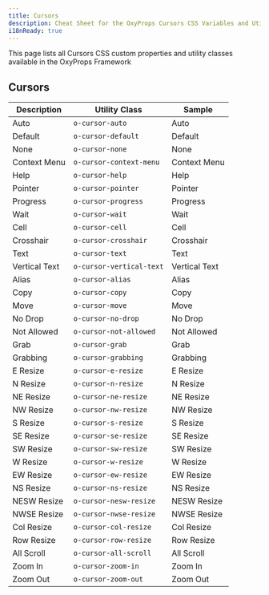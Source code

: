 ```yaml
---
title: Cursors
description: Cheat Sheet for the OxyProps Cursors CSS Variables and Utility Classes.
i18nReady: true
---
```



This page lists all Cursors CSS custom properties and utility classes available in the OxyProps Framework

## Cursors

| Description   | Utility Class                                                                          | Sample                                                  |
| ------------- | -------------------------------------------------------------------------------------- | ------------------------------------------------------- |
| Auto          | <ClipboardCopy value="o-cursor-auto">`o-cursor-auto`</ClipboardCopy>                   | <div style="cursor: auto;">Auto</div>                   |
| Default       | <ClipboardCopy value="o-cursor-default">`o-cursor-default`</ClipboardCopy>             | <div style="cursor: default;">Default</div>             |
| None          | <ClipboardCopy value="o-cursor-none">`o-cursor-none`</ClipboardCopy>                   | <div style="cursor: none;">None</div>                   |
| Context Menu  | <ClipboardCopy value="o-cursor-context-menu">`o-cursor-context-menu`</ClipboardCopy>   | <div style="cursor: context-menu;">Context Menu</div>   |
| Help          | <ClipboardCopy value="o-cursor-help">`o-cursor-help`</ClipboardCopy>                   | <div style="cursor: help;">Help</div>                   |
| Pointer       | <ClipboardCopy value="o-cursor-pointer">`o-cursor-pointer`</ClipboardCopy>             | <div style="cursor: pointer;">Pointer</div>             |
| Progress      | <ClipboardCopy value="o-cursor-progress">`o-cursor-progress`</ClipboardCopy>           | <div style="cursor: progress;">Progress</div>           |
| Wait          | <ClipboardCopy value="o-cursor-wait">`o-cursor-wait`</ClipboardCopy>                   | <div style="cursor: wait;">Wait</div>                   |
| Cell          | <ClipboardCopy value="o-cursor-cell">`o-cursor-cell`</ClipboardCopy>                   | <div style="cursor: cell;">Cell</div>                   |
| Crosshair     | <ClipboardCopy value="o-cursor-crosshair">`o-cursor-crosshair`</ClipboardCopy>         | <div style="cursor: crosshair;">Crosshair</div>         |
| Text          | <ClipboardCopy value="o-cursor-text">`o-cursor-text`</ClipboardCopy>                   | <div style="cursor: text;">Text</div>                   |
| Vertical Text | <ClipboardCopy value="o-cursor-vertical-text">`o-cursor-vertical-text`</ClipboardCopy> | <div style="cursor: vertical-text;">Vertical Text</div> |
| Alias         | <ClipboardCopy value="o-cursor-alias">`o-cursor-alias`</ClipboardCopy>                 | <div style="cursor: alias;">Alias</div>                 |
| Copy          | <ClipboardCopy value="o-cursor-copy">`o-cursor-copy`</ClipboardCopy>                   | <div style="cursor: copy;">Copy</div>                   |
| Move          | <ClipboardCopy value="o-cursor-move">`o-cursor-move`</ClipboardCopy>                   | <div style="cursor: move;">Move</div>                   |
| No Drop       | <ClipboardCopy value="o-cursor-no-drop">`o-cursor-no-drop`</ClipboardCopy>             | <div style="cursor: no-drop;">No Drop</div>             |
| Not Allowed   | <ClipboardCopy value="o-cursor-not-allowed">`o-cursor-not-allowed`</ClipboardCopy>     | <div style="cursor: not-allowed;">Not Allowed</div>     |
| Grab          | <ClipboardCopy value="o-cursor-grab">`o-cursor-grab`</ClipboardCopy>                   | <div style="cursor: grab;">Grab</div>                   |
| Grabbing      | <ClipboardCopy value="o-cursor-grabbing">`o-cursor-grabbing`</ClipboardCopy>           | <div style="cursor: grabbing;">Grabbing</div>           |
| E Resize      | <ClipboardCopy value="o-cursor-e-resize">`o-cursor-e-resize`</ClipboardCopy>           | <div style="cursor: e-resize;">E Resize</div>           |
| N Resize      | <ClipboardCopy value="o-cursor-n-resize">`o-cursor-n-resize`</ClipboardCopy>           | <div style="cursor: n-resize;">N Resize</div>           |
| NE Resize     | <ClipboardCopy value="o-cursor-ne-resize">`o-cursor-ne-resize`</ClipboardCopy>         | <div style="cursor: ne-resize;">NE Resize</div>         |
| NW Resize     | <ClipboardCopy value="o-cursor-nw-resize">`o-cursor-nw-resize`</ClipboardCopy>         | <div style="cursor: nw-resize;">NW Resize</div>         |
| S Resize      | <ClipboardCopy value="o-cursor-s-resize">`o-cursor-s-resize`</ClipboardCopy>           | <div style="cursor: s-resize;">S Resize</div>           |
| SE Resize     | <ClipboardCopy value="o-cursor-se-resize">`o-cursor-se-resize`</ClipboardCopy>         | <div style="cursor: se-resize;">SE Resize</div>         |
| SW Resize     | <ClipboardCopy value="o-cursor-sw-resize">`o-cursor-sw-resize`</ClipboardCopy>         | <div style="cursor: sw-resize;">SW Resize</div>         |
| W Resize      | <ClipboardCopy value="o-cursor-w-resize">`o-cursor-w-resize`</ClipboardCopy>           | <div style="cursor: w-resize;">W Resize</div>           |
| EW Resize     | <ClipboardCopy value="o-cursor-ew-resize">`o-cursor-ew-resize`</ClipboardCopy>         | <div style="cursor: ew-resize;">EW Resize</div>         |
| NS Resize     | <ClipboardCopy value="o-cursor-ns-resize">`o-cursor-ns-resize`</ClipboardCopy>         | <div style="cursor: ns-resize;">NS Resize</div>         |
| NESW Resize   | <ClipboardCopy value="o-cursor-nesw-resize">`o-cursor-nesw-resize`</ClipboardCopy>     | <div style="cursor: nesw-resize;">NESW Resize</div>     |
| NWSE Resize   | <ClipboardCopy value="o-cursor-nwse-resize">`o-cursor-nwse-resize`</ClipboardCopy>     | <div style="cursor: nwse-resize;">NWSE Resize</div>     |
| Col Resize    | <ClipboardCopy value="o-cursor-col-resize">`o-cursor-col-resize`</ClipboardCopy>       | <div style="cursor: col-resize;">Col Resize</div>       |
| Row Resize    | <ClipboardCopy value="o-cursor-row-resize">`o-cursor-row-resize`</ClipboardCopy>       | <div style="cursor: row-resize;">Row Resize</div>       |
| All Scroll    | <ClipboardCopy value="o-cursor-all-scroll">`o-cursor-all-scroll`</ClipboardCopy>       | <div style="cursor: all-scroll;">All Scroll</div>       |
| Zoom In       | <ClipboardCopy value="o-cursor-zoom-in">`o-cursor-zoom-in`</ClipboardCopy>             | <div style="cursor: zoom-in;">Zoom In</div>             |
| Zoom Out      | <ClipboardCopy value="o-cursor-zoom-out">`o-cursor-zoom-out`</ClipboardCopy>           | <div style="cursor: zoom-out;">Zoom Out</div>           |
